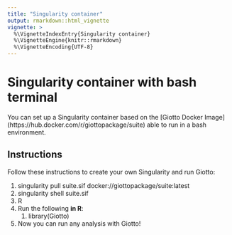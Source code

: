 ```yaml
---
title: "Singularity container"
output: rmarkdown::html_vignette
vignette: >
  %\VignetteIndexEntry{Singularity container}
  %\VignetteEngine{knitr::rmarkdown}
  %\VignetteEncoding{UTF-8}
---
```


# Singularity container with bash terminal

You can set up a Singularity container based on the [Giotto Docker Image]  (https://hub.docker.com/r/giottopackage/suite) able to run in a bash environment.

## Instructions

Follow these instructions to create your own Singularity and run
Giotto:

1.  singularity pull suite.sif docker://giottopackage/suite:latest
2.  singularity shell suite.sif
3.  R
4.  Run the following **in R**:
    1.  library(Giotto)
5.  Now you can run any analysis with Giotto!
